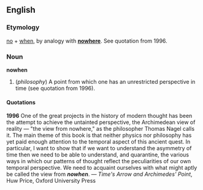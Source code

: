 ==English==
===Etymology===
[[no]] + [[when]], by analogy with '''[[nowhere]]'''.  See quotation from 1996.

===Noun===
'''nowhen'''

#(''philosophy'') A point from which one has an unrestricted perspective in time (see quotation from 1996).

====Quotations====
'''1996''' One of the great projects in the history of modern thought has been the attempt to achieve the untainted perspective, the Archimedean view of reality &mdash; "the view from nowhere," as the philosopher Thomas Nagel calls it. The main theme of this book is that neither physics nor philosophy has yet paid enough attention to the temporal aspect of this ancient quest. In particular, I want to show that if we want to understand the asymmetry of time then we need to be able to understand, and quarantine, the various ways in which our patterns of thought reflect the peculiarities of our own temporal perspective. We need to acquaint ourselves with what might aptly be called the view from '''''nowhen'''''. &mdash; ''Time's Arrow and Archimedes' Point'', Huw Price, Oxford University Press